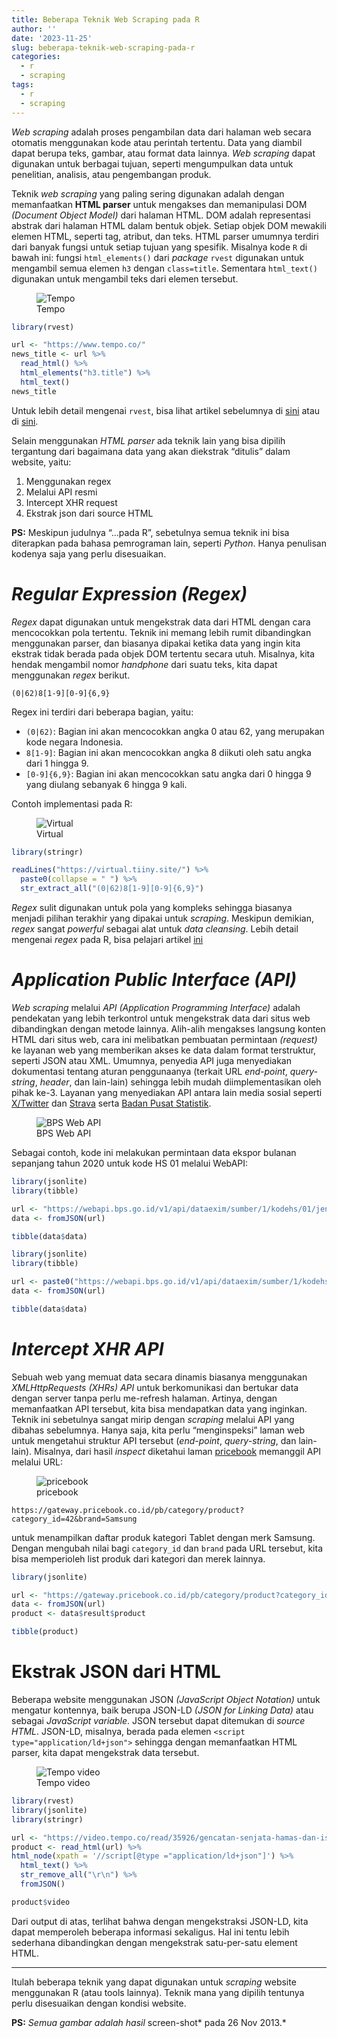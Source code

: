 ```yaml
---
title: Beberapa Teknik Web Scraping pada R
author: ''
date: '2023-11-25'
slug: beberapa-teknik-web-scraping-pada-r
categories:
  - r
  - scraping
tags:
  - r
  - scraping
---
```


*Web scraping* adalah proses pengambilan data dari halaman web secara otomatis menggunakan kode atau perintah tertentu. Data yang diambil dapat berupa teks, gambar, atau format data lainnya. *Web scraping* dapat digunakan untuk berbagai tujuan, seperti mengumpulkan data untuk penelitian, analisis, atau pengembangan produk.

Teknik *web scraping* yang paling sering digunakan adalah dengan memanfaatkan **HTML parser** untuk mengakses dan memanipulasi DOM *(Document Object Model)* dari halaman HTML. DOM adalah representasi abstrak dari halaman HTML dalam bentuk objek. Setiap objek DOM mewakili elemen HTML, seperti tag, atribut, dan teks. HTML parser umumnya terdiri dari banyak fungsi untuk setiap tujuan yang spesifik. Misalnya kode `R` di bawah ini: fungsi `html_elements()` dari *package* `rvest` digunakan untuk mengambil semua elemen `h3` dengan `class=title`. Sementara `html_text()` digunakan untuk mengambil teks dari elemen tersebut. 

![Tempo](image/tempo.jpg)

```r
library(rvest)

url <- "https://www.tempo.co/"
news_title <- url %>%
  read_html() %>%
  html_elements("h3.title") %>%
  html_text()
news_title 
```

Untuk lebih detail mengenai `rvest`, bisa lihat artikel sebelumnya di [sini](https://www.nurandi.id/blog/web-scraping-dengan-r-dan-rvest/) atau di [sini](https://www.nurandi.id/blog/web-scraping-dengan-r-dan-rvest-parsing-tabel-html/).

Selain menggunakan *HTML parser* ada teknik lain yang bisa dipilih tergantung dari bagaimana data yang akan diekstrak "ditulis" dalam website, yaitu:

1. Menggunakan regex
2. Melalui API resmi
3. Intercept XHR request
4. Ekstrak json dari source HTML

**PS:** Meskipun judulnya "...pada R", sebetulnya semua teknik ini bisa diterapkan pada bahasa pemrograman lain, seperti *Python*. Hanya penulisan kodenya saja yang perlu disesuaikan.

# *Regular Expression (Regex)*

*Regex* dapat digunakan untuk mengekstrak data dari HTML dengan cara mencocokkan pola tertentu. Teknik ini memang lebih rumit dibandingkan menggunakan parser, dan biasanya dipakai ketika data yang ingin kita ekstrak tidak berada pada objek DOM tertentu secara utuh. Misalnya, kita hendak mengambil nomor *handphone*  dari suatu teks, kita dapat menggunakan *regex* berikut. 

```
(0|62)8[1-9][0-9]{6,9}
```

Regex ini terdiri dari beberapa bagian, yaitu:

+ `(0|62)`: Bagian ini akan mencocokkan angka 0 atau 62, yang merupakan kode negara Indonesia.
+ `8[1-9]`: Bagian ini akan mencocokkan angka 8 diikuti oleh satu angka dari 1 hingga 9.
* `[0-9]{6,9}`: Bagian ini akan mencocokkan satu angka dari 0 hingga 9 yang diulang sebanyak 6 hingga 9 kali.

Contoh implementasi pada R:

![Virtual](image/virtual.jpg)


```r
library(stringr)

readLines("https://virtual.tiiny.site/") %>%
  paste0(collapse = " ") %>%
  str_extract_all("(0|62)8[1-9][0-9]{6,9}")
```

*Regex* sulit digunakan untuk pola yang kompleks sehingga biasanya menjadi pilihan terakhir yang dipakai untuk *scraping*. Meskipun demikian, *regex* sangat *powerful* sebagai alat untuk *data cleansing*. Lebih detail mengenai *regex* pada R, bisa pelajari artikel [ini](https://cran.r-project.org/web/packages/stringr/vignettes/regular-expressions.html)

# *Application Public Interface (API)*

*Web scraping* melalui *API (Application Programming Interface)* adalah pendekatan yang lebih terkontrol untuk mengekstrak data dari situs web dibandingkan dengan metode lainnya. Alih-alih mengakses langsung konten HTML dari situs web, cara ini melibatkan pembuatan permintaan *(request)* ke layanan web yang memberikan akses ke data dalam format terstruktur, seperti JSON atau XML. Umumnya, penyedia API juga menyediakan dokumentasi tentang aturan penggunaanya (terkait URL *end-point*, *query-string*, *header*, dan lain-lain) sehingga lebih mudah diimplementasikan oleh pihak ke-3. Layanan yang menyediakan API antara lain media sosial seperti [X/Twitter](https://developer.twitter.com/en) dan [Strava](https://developers.strava.com/) serta [Badan Pusat Statistik](https://webapi.bps.go.id/developer/). 

![BPS Web API](image/bps.png)

Sebagai contoh, kode ini melakukan permintaan data ekspor bulanan sepanjang tahun 2020 untuk kode HS 01 melalui WebAPI:


```r
library(jsonlite)
library(tibble)

url <- "https://webapi.bps.go.id/v1/api/dataexim/sumber/1/kodehs/01/jenishs/1/tahun/2020/periode/1/key/<BPS_APP_ID>/"
data <- fromJSON(url)

tibble(data$data)
```


```r
library(jsonlite)
library(tibble)

url <- paste0("https://webapi.bps.go.id/v1/api/dataexim/sumber/1/kodehs/01/jenishs/1/tahun/2020/periode/1/key/", Sys.getenv("BPS_APP_ID"))
data <- fromJSON(url)

tibble(data$data)
```

# *Intercept XHR API*

Sebuah web yang memuat data secara dinamis biasanya menggunakan *XMLHttpRequests (XHRs) API* untuk berkomunikasi dan bertukar data dengan server tanpa perlu me-refresh halaman. Artinya, dengan memanfaatkan API tersebut, kita bisa mendapatkan data yang inginkan. Teknik ini sebetulnya sangat mirip dengan *scraping* melalui API yang dibahas sebelumnya. Hanya saja, kita perlu "menginspeksi" laman web untuk mengetahui struktur API tersebut (*end-point*, *query-string*, dan lain-lain). Misalnya, dari hasil *inspect* diketahui laman [pricebook](https://www.pricebook.co.id/tablet?brand=Samsung) memanggil API melalui URL:

![pricebook](image/pricebook.png)

```
https://gateway.pricebook.co.id/pb/category/product?category_id=42&brand=Samsung
```

untuk menampilkan daftar produk kategori Tablet dengan merk Samsung. Dengan mengubah nilai bagi `category_id` dan `brand` pada URL tersebut, kita bisa memperioleh list produk dari kategori dan merek lainnya.


```r
library(jsonlite)

url <- "https://gateway.pricebook.co.id/pb/category/product?category_id=42&brand=Samsung"
data <- fromJSON(url)
product <- data$result$product

tibble(product)
```

# Ekstrak JSON dari HTML

Beberapa website menggunakan JSON *(JavaScript Object Notation)* untuk mengatur kontennya, baik berupa JSON-LD *(JSON for Linking Data)* atau sebagai *JavaScript variable*. JSON tersebut dapat ditemukan di *source HTML*. JSON-LD, misalnya, berada pada elemen `<script type="application/ld+json">` sehingga dengan memanfaatkan HTML parser, kita dapat mengekstrak data tersebut.

![Tempo video](image/tempo2.png)


```r
library(rvest)
library(jsonlite)
library(stringr)

url <- "https://video.tempo.co/read/35926/gencatan-senjata-hamas-dan-israel-di-gaza-dimulai-jumat-pagi-pukul-07-00-waktu-setempat"
product <- read_html(url) %>% 
html_node(xpath = '//script[@type ="application/ld+json"]') %>% 
  html_text() %>%
  str_remove_all("\r\n") %>%
  fromJSON()

product$video
```
Dari output di atas, terlihat bahwa dengan mengekstraksi JSON-LD, kita dapat memperoleh beberapa informasi sekaligus. Hal ini tentu lebih sederhana dibandingkan dengan mengekstrak satu-per-satu element HTML.

--- 

Itulah beberapa teknik yang dapat digunakan untuk *scraping* website menggunakan R (atau tools lainnya). Teknik mana yang dipilih tentunya perlu disesuaikan dengan kondisi website. 

**PS:** *Semua gambar adalah hasil *screen-shot* pada 26 Nov 2013.*





